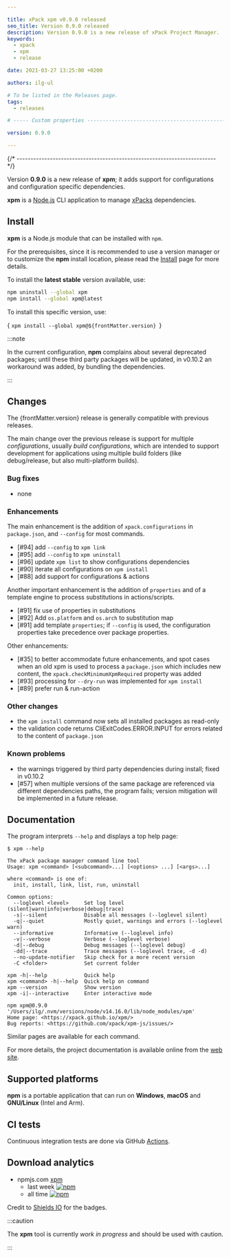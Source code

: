 ```yaml
---

title: xPack xpm v0.9.0 released
seo_title: Version 0.9.0 released
description: Version 0.9.0 is a new release of xPack Project Manager.
keywords:
  - xpack
  - xpm
  - release

date: 2021-03-27 13:25:00 +0200

authors: ilg-ul

# To be listed in the Releases page.
tags:
  - releases

# ----- Custom properties -----------------------------------------------------

version: 0.9.0

---
```



{/* ------------------------------------------------------------------------ */}

Version **0.9.0** is a new release of **xpm**; it adds support for configurations and configuration specific dependencies.

<!-- truncate -->

<PageMetadata title={frontMatter.seo_title} />

**xpm** is a
[Node.js](https://nodejs.org/en/) CLI
application to manage
[xPacks](https://xpack.github.io/intro/#but-what-are-xpacks) dependencies.

## Install

**xpm** is a Node.js module that can be installed with `npm`.

For the prerequisites, since it is recommended
to use a version manager or to customize the **npm** install location,
please read the
[Install](https://xpack.github.io/xpm/install/) page for more details.

To install the **latest stable** version available, use:

```sh
npm uninstall --global xpm
npm install --global xpm@latest
```

To install this specific version, use:

<CodeBlock language="sh"> {
`xpm install --global xpm@${frontMatter.version}
`} </CodeBlock>

:::note

In the current configuration,
**npm** complains about several deprecated packages;
until these third party packages will be updated,
in v0.10.2 an workaround was added, by bundling the
dependencies.

:::

## Changes

The {frontMatter.version} release
is generally compatible with previous releases.

The main change over the previous release is support for multiple
_configurations_, usually _build configurations_,
which are intended to support development for applications using multiple
build folders (like debug/release, but also multi-platform builds).

### Bug fixes

- none

### Enhancements

The main enhancement is the addition of `xpack.configurations` in
`package.json`, and `--config` for most commands.

- [#94] add `--config` to `xpm link`
- [#95] add `--config` to `xpm uninstall`
- [#96] update `xpm list` to show configurations dependencies
- [#90] iterate all configurations on `xpm install`
- [#88] add support for configurations & actions

Another important enhancement is the addition of `properties` and of a
template engine to process substitutions in actions/scripts.

- [#91] fix use of properties in substitutions
- [#92] Add `os.platform` and `os.arch` to substitution map
- [#91] add template `properties`; if `--config` is used, the
  configuration properties take precedence over package properties.

Other enhancements:

- [#35] to better accommodate future enhancements, and spot cases
  when an old xpm is used to process a `package.json` which includes
  new content, the `xpack.checkMinimumXpmRequired` property was added
- [#93] processing for `--dry-run` was implemented for `xpm install`
- [#89] prefer run & run-action

### Other changes

- the `xpm install` command now sets all installed packages as read-only
- the validation code returns CliExitCodes.ERROR.INPUT for errors
  related to the content of `package.json`

### Known problems

- the warnings triggered by third party dependencies during install; fixed in v0.10.2
- [#57] when multiple versions of the same package are referenced
  via different dependencies paths, the program fails; version
  mitigation will be implemented in a future release.

## Documentation

The program interprets `--help` and displays a top help page:

```console
$ xpm --help

The xPack package manager command line tool
Usage: xpm <command> [<subcommand>...] [<options> ...] [<args>...]

where <command> is one of:
  init, install, link, list, run, uninstall

Common options:
  --loglevel <level>     Set log level (silent|warn|info|verbose|debug|trace)
  -s|--silent            Disable all messages (--loglevel silent)
  -q|--quiet             Mostly quiet, warnings and errors (--loglevel warn)
  --informative          Informative (--loglevel info)
  -v|--verbose           Verbose (--loglevel verbose)
  -d|--debug             Debug messages (--loglevel debug)
  -dd|--trace            Trace messages (--loglevel trace, -d -d)
  --no-update-notifier   Skip check for a more recent version
  -C <folder>            Set current folder

xpm -h|--help            Quick help
xpm <command> -h|--help  Quick help on command
xpm --version            Show version
xpm -i|--interactive     Enter interactive mode

npm xpm@0.9.0 '/Users/ilg/.nvm/versions/node/v14.16.0/lib/node_modules/xpm'
Home page: <https://xpack.github.io/xpm/>
Bug reports: <https://github.com/xpack/xpm-js/issues/>
```

Similar pages are available for each command.

For more details, the project documentation is available online from the
[web site](https://xpack.github.io/xpm/).

## Supported platforms

**npm** is a portable application that can run on
**Windows**, **macOS** and **GNU/Linux** (Intel and Arm).

## CI tests

Continuous integration tests are done via GitHub
[Actions](https://github.com/xpack/xpm-js/actions).

## Download analytics

- npmjs.com [xpm](https://www.npmjs.com/package/xpm)
  - last week [![npm](https://img.shields.io/npm/dw/xpm.svg)](https://www.npmjs.com/package/xpm/)
  - all time [![npm](https://img.shields.io/npm/dt/xpm.svg)](https://www.npmjs.com/package/xpm/)

Credit to [Shields IO](https://shields.io) for the badges.

:::caution

The **xpm** tool is currently _work in progress_ and should be used with caution.

:::
